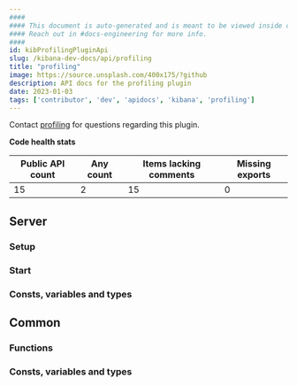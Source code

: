 ```yaml
---
####
#### This document is auto-generated and is meant to be viewed inside our experimental, new docs system.
#### Reach out in #docs-engineering for more info.
####
id: kibProfilingPluginApi
slug: /kibana-dev-docs/api/profiling
title: "profiling"
image: https://source.unsplash.com/400x175/?github
description: API docs for the profiling plugin
date: 2023-01-03
tags: ['contributor', 'dev', 'apidocs', 'kibana', 'profiling']
---
```




Contact [profiling](https://github.com/orgs/elastic/teams/profiling-ui) for questions regarding this plugin.

**Code health stats**

| Public API count  | Any count | Items lacking comments | Missing exports |
|-------------------|-----------|------------------------|-----------------|
| 15 | 2 | 15 | 0 |

## Server

### Setup
<DocDefinitionList data={[profilingObj.server.setup]}/>

### Start
<DocDefinitionList data={[profilingObj.server.start]}/>

### Consts, variables and types
<DocDefinitionList data={profilingObj.server.misc}/>

## Common

### Functions
<DocDefinitionList data={profilingObj.common.functions}/>

### Consts, variables and types
<DocDefinitionList data={profilingObj.common.misc}/>

